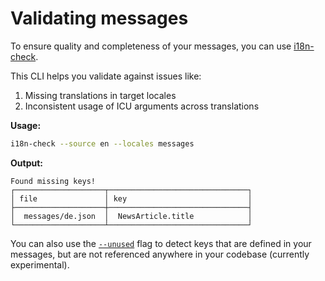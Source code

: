 
# Validating messages

To ensure quality and completeness of your messages, you can use [i18n-check](https://github.com/lingualdev/i18n-check).

This CLI helps you validate against issues like:

1. Missing translations in target locales
2. Inconsistent usage of ICU arguments across translations

**Usage:**

```bash
i18n-check --source en --locales messages
```

**Output:**

```
Found missing keys!
┌────────────────────┬───────────────────────────────┐
│ file               │ key                           │
├────────────────────┼───────────────────────────────┤
│  messages/de.json  │  NewsArticle.title            │
└────────────────────┴───────────────────────────────┘
```

<Callout>

You can also use the [`--unused`](https://github.com/lingualdev/i18n-check#--unused--u) flag to detect keys that are defined in your messages, but are not referenced anywhere in your codebase (currently experimental).

</Callout>
